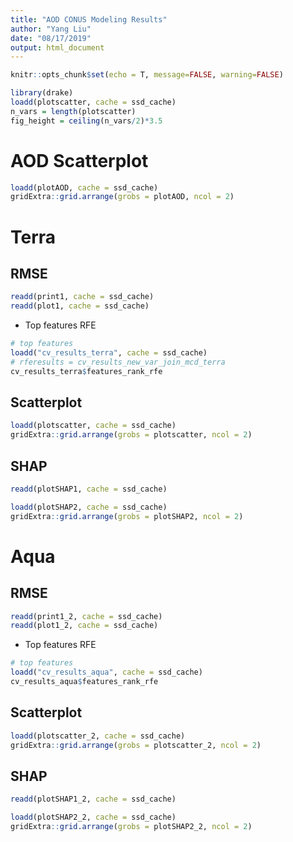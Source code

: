 ```yaml
---
title: "AOD CONUS Modeling Results"
author: "Yang Liu"
date: "08/17/2019"
output: html_document
---
```

```r
knitr::opts_chunk$set(echo = T, message=FALSE, warning=FALSE)
```


```r
library(drake) 
loadd(plotscatter, cache = ssd_cache)
n_vars = length(plotscatter)
fig_height = ceiling(n_vars/2)*3.5
```

# AOD Scatterplot

```r
loadd(plotAOD, cache = ssd_cache)
gridExtra::grid.arrange(grobs = plotAOD, ncol = 2)
```

# Terra 

## RMSE

```r
readd(print1, cache = ssd_cache)
readd(plot1, cache = ssd_cache)
```

* Top features RFE

```r
# top features
loadd("cv_results_terra", cache = ssd_cache)
# rferesults = cv_results_new_var_join_mcd_terra
cv_results_terra$features_rank_rfe
```

## Scatterplot

```r
loadd(plotscatter, cache = ssd_cache)
gridExtra::grid.arrange(grobs = plotscatter, ncol = 2)
```


## SHAP

```r
readd(plotSHAP1, cache = ssd_cache)
```

```r
loadd(plotSHAP2, cache = ssd_cache)
gridExtra::grid.arrange(grobs = plotSHAP2, ncol = 2)
```


# Aqua

## RMSE

```r
readd(print1_2, cache = ssd_cache)
readd(plot1_2, cache = ssd_cache)
```

* Top features RFE

```r
# top features
loadd("cv_results_aqua", cache = ssd_cache)
cv_results_aqua$features_rank_rfe
```

## Scatterplot

```r
loadd(plotscatter_2, cache = ssd_cache)
gridExtra::grid.arrange(grobs = plotscatter_2, ncol = 2)

```

## SHAP

```r
readd(plotSHAP1_2, cache = ssd_cache)
```

```r
loadd(plotSHAP2_2, cache = ssd_cache)
gridExtra::grid.arrange(grobs = plotSHAP2_2, ncol = 2)

```
